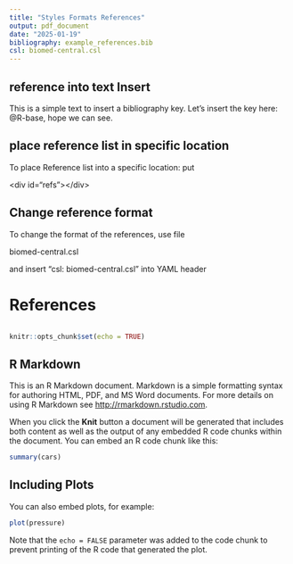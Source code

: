 ```yaml
---
title: "Styles Formats References"
output: pdf_document
date: "2025-01-19"
bibliography: example_references.bib
csl: biomed-central.csl
---
```


## reference into text Insert 

This is a simple text to insert a bibliography key. Let's insert the key here: @R-base, hope we can see.

## place reference list in specific location

To place Reference list into a specific location:
put 

\<div id="refs"></div\>

## Change reference format

To change the format of the references, use file 

biomed-central.csl

and insert "csl: biomed-central.csl" into YAML header


# References

<div id="refs"></div>

```r

```

```r
knitr::opts_chunk$set(echo = TRUE)
```

## R Markdown

This is an R Markdown document. Markdown is a simple formatting syntax for authoring HTML, PDF, and MS Word documents. For more details on using R Markdown see <http://rmarkdown.rstudio.com>.

When you click the **Knit** button a document will be generated that includes both content as well as the output of any embedded R code chunks within the document. You can embed an R code chunk like this:

```r
summary(cars)
```

## Including Plots

You can also embed plots, for example:

```r
plot(pressure)
```

Note that the `echo = FALSE` parameter was added to the code chunk to prevent printing of the R code that generated the plot.

